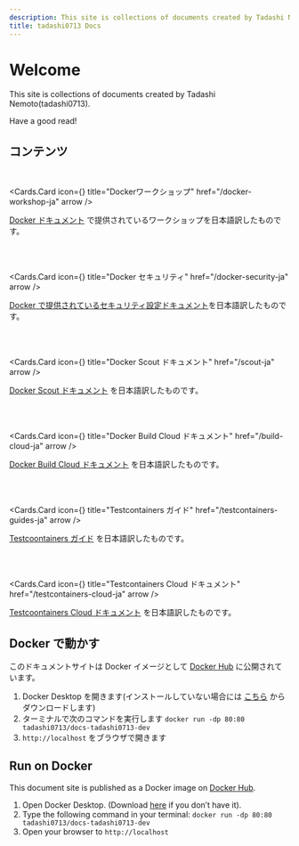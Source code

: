 ```yaml
---
description: This site is collections of documents created by Tadashi Nemoto(tadashi0713). Have a good read!
title: tadashi0713 Docs
---
```



# Welcome

This site is collections of documents created by Tadashi Nemoto(tadashi0713).

Have a good read!

## コンテンツ

<br />

<Cards.Card
  icon={<FaDocker />}
  title="Dockerワークショップ"
  href="/docker-workshop-ja"
  arrow
/>

[Docker ドキュメント](https://docs.docker.com/get-started/workshop/) で提供されているワークショップを日本語訳したものです。

<br />
<br />

<Cards.Card
  icon={<FaShield />}
  title="Docker セキュリティ"
  href="/docker-security-ja"
  arrow
/>

[Docker で提供されているセキュリティ設定ドキュメント](https://docs.docker.com/security/)を日本語訳したものです。

<br />
<br />

<Cards.Card
  icon={<MdOutlineQueryStats />}
  title="Docker Scout ドキュメント"
  href="/scout-ja"
  arrow
/>

[Docker Scout ドキュメント](https://docs.docker.com/scout/) を日本語訳したものです。

<br />
<br />

<Cards.Card
  icon={<AiOutlineCloudServer />}
  title="Docker Build Cloud ドキュメント"
  href="/build-cloud-ja"
  arrow
/>

[Docker Build Cloud ドキュメント](https://docs.docker.com/build-cloud/) を日本語訳したものです。

<br />
<br />

<Cards.Card
  icon={<FiHexagon />}
  title="Testcontainers ガイド"
  href="/testcontainers-guides-ja"
  arrow
/>

[Testcoontainers ガイド](https://testcontainers.com/guides/) を日本語訳したものです。

<br />
<br />

<Cards.Card
  icon={<TbHexagon3D />}
  title="Testcontainers Cloud ドキュメント"
  href="/testcontainers-cloud-ja"
  arrow
/>

[Testcoontainers Cloud ドキュメント](https://testcontainers.com/cloud/docs/) を日本語訳したものです。

## Docker で動かす

このドキュメントサイトは Docker イメージとして [Docker Hub](https://hub.docker.com/repository/docker/tadashi0713/docs-tadashi0713-dev/general) に公開されています。

1. Docker Desktop を開きます(インストールしていない場合には [こちら](https://www.docker.com/ja-jp/products/docker-desktop/) からダウンロードします)
2. ターミナルで次のコマンドを実行します `docker run -dp 80:80 tadashi0713/docs-tadashi0713-dev`
3. `http://localhost` をブラウザで開きます

## Run on Docker

This document site is published as a Docker image on [Docker Hub](https://hub.docker.com/repository/docker/tadashi0713/docs-tadashi0713-dev/general).

1. Open Docker Desktop. (Download [here](https://www.docker.com/products/docker-desktop/) if you don’t have it).
2. Type the following command in your terminal: `docker run -dp 80:80 tadashi0713/docs-tadashi0713-dev`
3. Open your browser to `http://localhost`
